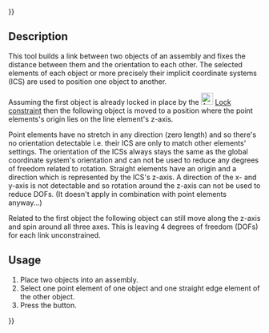 {{UnfinishedDocu{{#translation:}}}}
<languages/>
<translate>

<!--T:1-->
{{Docnav
|[[Assembly3_ConstraintPointInPlane|Point on plane]]
|[[Assembly3_ConstraintPointOnCircle|Point on circle]]
|[[Assembly3_Workbench|Assembly3]]
|IconL=Assembly_ConstraintPointInPlane.svg
|IconR=Assembly_ConstraintPointOnCircle.svg
|IconC=Assembly3_workbench_icon.svg
}}

<!--T:2-->
{{GuiCommand
|Name=Assembly3 ConstraintPointOnLine
|Icon=Assembly_ConstraintPointOnLine.svg
|Workbenches=[[Assembly3_Workbench|Assembly3]]
}}

== Description == <!--T:3-->

<!--T:4-->
This tool builds a link between two objects of an assembly and fixes the distance between them and the orientation to each other. The selected elements of each object or more precisely their implicit coordinate systems (ICS) are used to position one object to another.

<!--T:5-->
Assuming the first object is already locked in place by the [[Image:Assembly_ConstraintLock.svg‎‎|24px]] [[Assembly3_ConstraintLock|Lock constraint]] then the following object is moved to a position where the point elements's origin lies on the line element's z-axis.

<!--T:6-->
Point elements have no stretch in any direction (zero length) and so there's no orientation detectable i.e. their ICS are only to match other elements' settings. The orientation of the ICSs always stays the same as the global coordinate system's orientation and can not be used to reduce any degrees of freedom related to rotation.
Straight elements have an origin and a direction which is represented by the ICS's z-axis. A direction of the x- and y-axis is not detectable and so rotation around the z-axis can not be used to reduce DOFs. (It doesn't apply in combination with point elements anyway...)

<!--T:7-->
Related to the first object the following object can still move along the z-axis and spin around all three axes. This is leaving 4 degrees of freedom (DOFs) for each link unconstrained.

== Usage == <!--T:8--> 

<!--T:9-->
# Place two objects into an assembly.
# Select one point element of one object and one straight edge element of the other object.
# Press the {{Button|[[Image:Assembly_ConstraintPointOnLine.svg|16px]] [[Assembly3_ConstraintPointOnLine|Point on line]]}} button.

   
<!--T:10-->
{{Docnav
|[[Assembly3_ConstraintPointInPlane|Point on plane]]
|[[Assembly3_ConstraintPointOnCircle|Point on circle]]
|[[Assembly3_Workbench|Assembly3]]
|IconL=Assembly_ConstraintPointInPlane.svg
|IconR=Assembly_ConstraintPointOnCircle.svg
|IconC=Assembly3_workbench_icon.svg
}}

</translate>
{{Userdocnavi{{#translation:}}}}